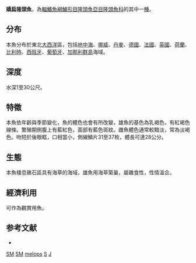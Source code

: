 {{Speciesbox
| genus = Symphodus
| species = melops
| status = LC
| status_system = IUCN3.1
| image = Symphodus melops.jpg
| authority = [[Linnaeus|Linnaeus]], 1758
| synonyms = *''Crenilabrus gibbus''<br /><small>Gmelin, 1789</small>
*''Crenilabrus melops''<br /><small>Linnaeus, 1758</small>
*''Labrus gibbosus''<br /><small>Bonnaterre, 1788</small>
*''Labrus gibbus''<br /><small>Gmelin, 1789</small>
*''Labrus goldsinny''<br /><small>Bonnaterre, 1788</small>
*''Labrus melops''<br /><small>Linnaeus, 1758</small>
*''Labrus rone''<br /><small>Ascanius, 1772</small>
*''Labrus tesselatus''<br /><small>Bloch, 1792</small>
*''Labrus tinca''<br /><small>Linnaeus, 1758</small>
}}

'''嬌扁隆頭魚'''，為[[輻鰭魚綱|輻鰭魚綱]][[鱸形目|鱸形目]][[隆頭魚亞目|隆頭魚亞目]][[隆頭魚科|隆頭魚科]]的其中一[[種|種]]。

==分布==
本魚分布於東北[[大西洋|大西洋]]區，包括[[地中海|地中海]]、[[挪威|挪威]]、[[丹麥|丹麥]]、[[德國|德國]]、[[法國|法國]]、[[英國|英國]]、[[荷蘭|荷蘭]]、[[比利時|比利時]]、[[西班牙|西班牙]]、[[葡萄牙|葡萄牙]]、[[加那利群島|加那利群島]]海域。

==深度==
水深1至30公尺。

==特徵==
本魚依年齡與季節變化，魚的體色也會有所改變，雄魚的基色為乳褐色，有紅褐色線條。繁殖期側腹上有藍紅色，面部有藍色斑紋。雌魚體色通常較黯淡，常為淡褐色。吻短於後眼眶，口相當小，側線鱗片31至37枚，體長可達28公分。

==生態==
本魚棲息礁石區具有海草的海域，雄魚用海草築巢，屬雜食性，性情溫合。

==經濟利用==
可作為觀賞用魚。

==参考文献==
*{{FishBase_species|genus=Symphodus|species=melops|year=2011|month=12}}
{{Taxonbar}}

[[Category:IUCN红色名录无危物种|SM]]
[[Category:觀賞魚|SM]]
[[Category:扁隆頭魚屬|melops]]
[[Category:1758年描述的魚類|S]]
[[Category:卡尔·林奈命名的生物分类|J]]